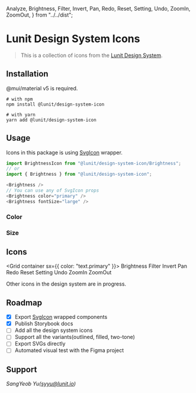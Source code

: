  Analyze,
  Brightness,
  Filter,
  Invert,
  Pan,
  Redo,
  Reset,
  Setting,
  Undo,
  ZoomIn,
  ZoomOut,
} from "../../dist";

<Meta title="Lunit Design System Icons" />

# Lunit Design System Icons

> This is a collection of icons from the [Lunit Design System](https://www.figma.com/file/ygzUKBGrGxEYzkhUwoOC3U/Lunit-Design-System?node-id=4604%3A96681).

## Installation

@mui/material v5 is required.

```shell
# with npm
npm install @lunit/design-system-icon

# with yarn
yarn add @lunit/design-system-icon
```

## Usage

Icons in this package is using [SvgIcon](https://mui.com/components/icons/#svgicon) wrapper.

```ts
import BrightnessIcon from "@lunit/design-system-icon/Brightness";
// or
import { Brightness } from "@lunit/design-system-icon";

<Brightness />
// You can use any of SvgIcon props
<Brightness color="primary" />
<Brightness fontSize="large" />
```

### Color

<Canvas>
  <Story name="color">
    <Brightness />
    <Brightness color="primary" />
    <Brightness color="secondary" />
    <Brightness color="success" />
    <Brightness color="action" />
    <Brightness color="disabled" />
    <Brightness sx={{ color: pink[500] }} />
  </Story>
</Canvas>

### Size

<Canvas>
  <Story name="size">
    <Brightness fontSize="small" />
    <Brightness />
    <Brightness fontSize="large" />
    <Brightness sx={{ fontSize: 40 }} />
  </Story>
</Canvas>

## Icons

<Grid container sx={{ color: "text.primary" }}>
  <Grid item xs={2}>
    <Typography>Brightness</Typography>
  </Grid>
  <Grid item xs={10}>
    <Brightness />
  </Grid>
  <Grid item xs={2}>
    <Typography>Filter</Typography>
  </Grid>
  <Grid item xs={10}>
    <Filter />
  </Grid>
  <Grid item xs={2}>
    <Typography>Invert</Typography>
  </Grid>
  <Grid item xs={10}>
    <Invert />
  </Grid>
  <Grid item xs={2}>
    <Typography>Pan</Typography>
  </Grid>
  <Grid item xs={10}>
    <Pan />
  </Grid>
  <Grid item xs={2}>
    <Typography>Redo</Typography>
  </Grid>
  <Grid item xs={10}>
    <Redo />
  </Grid>
  <Grid item xs={2}>
    <Typography>Reset</Typography>
  </Grid>
  <Grid item xs={10}>
    <Reset />
  </Grid>
  <Grid item xs={2}>
    <Typography>Setting</Typography>
  </Grid>
  <Grid item xs={10}>
    <Setting />
  </Grid>
  <Grid item xs={2}>
    <Typography>Undo</Typography>
  </Grid>
  <Grid item xs={10}>
    <Undo />
  </Grid>
  <Grid item xs={2}>
    <Typography>ZoomIn</Typography>
  </Grid>
  <Grid item xs={10}>
    <ZoomIn />
  </Grid>
  <Grid item xs={2}>
    <Typography>ZoomOut</Typography>
  </Grid>
  <Grid item xs={10}>
    <ZoomOut />
  </Grid>
</Grid>

Other icons in the design system are in progress.

## Roadmap

- [x] Export [SvgIcon](https://mui.com/components/icons/#svgicon) wrapped components
- [x] Publish Storybook docs
- [ ] Add all the design system icons
- [ ] Support all the variants(outlined, filled, two-tone)
- [ ] Export SVGs directly
- [ ] Automated visual test with the Figma project

## Support

_SangYeob Yu(syyu@lunit.io)_
